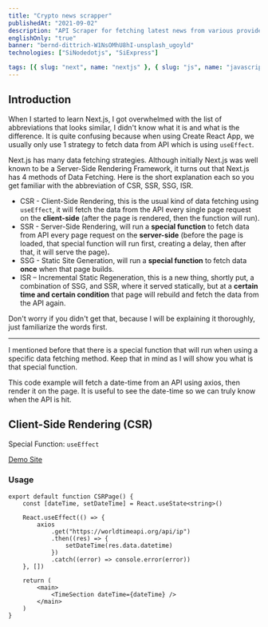 ```yaml
---
title: "Crypto news scrapper"
publishedAt: "2021-09-02"
description: "API Scraper for fetching latest news from various providers on crypto/nft"
englishOnly: "true"
banner: "bernd-dittrich-W1NsOMhU8hI-unsplash_ugoyld"
technologies: ["SiNodedotjs", "SiExpress"]

tags: [{ slug: "next", name: "nextjs" }, { slug: "js", name: "javascript" }]
---
```


## Introduction

When I started to learn Next.js, I got overwhelmed with the list of abbreviations that looks similar, I didn't know what it is and what is the difference. It is quite confusing because when using Create React App, we usually only use 1 strategy to fetch data from API which is using `useEffect`.

Next.js has many data fetching strategies. Although initially Next.js was well known to be a Server-Side Rendering Framework, it turns out that Next.js has 4 methods of Data Fetching. Here is the short explanation each so you get familiar with the abbreviation of CSR, SSR, SSG, ISR.

-  CSR - Client-Side Rendering, this is the usual kind of data fetching using `useEffect`, it will fetch the data from the API every single page request on the **client-side** (after the page is rendered, then the function will run).
-  SSR - Server-Side Rendering, will run a **special function** to fetch data from API every page request on the **server-side** (before the page is loaded, that special function will run first, creating a delay, then after that, it will serve the page)**.**
-  SSG - Static Site Generation, will run a **special function** to fetch data **once** when that page builds.
-  ISR – Incremental Static Regeneration, this is a new thing, shortly put, a combination of SSG, and SSR, where it served statically, but at a **certain time and certain condition** that page will rebuild and fetch the data from the API again.

Don't worry if you didn't get that, because I will be explaining it thoroughly, just familiarize the words first.

---

I mentioned before that there is a special function that will run when using a specific data fetching method. Keep that in mind as I will show you what is that special function.

This code example will fetch a date-time from an API using axios, then render it on the page. It is useful to see the date-time so we can truly know when the API is hit.

## Client-Side Rendering (CSR)

Special Function: `useEffect`

[Demo Site](https://next-render.theodorusclarence.com/render/csr)

### Usage

```tsx
export default function CSRPage() {
	const [dateTime, setDateTime] = React.useState<string>()

	React.useEffect(() => {
		axios
			.get("https://worldtimeapi.org/api/ip")
			.then((res) => {
				setDateTime(res.data.datetime)
			})
			.catch((error) => console.error(error))
	}, [])

	return (
		<main>
			<TimeSection dateTime={dateTime} />
		</main>
	)
}
```
